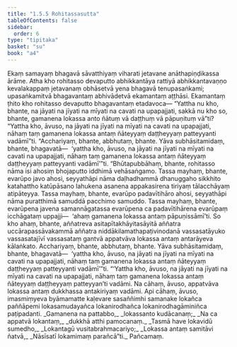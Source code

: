 ```yaml
---
title: "1.5.5 Rohitassasutta"
tableOfContents: false
sidebar:
  order: 6
type: "tipitaka"
basket: "su"
book: "a4"
---
```



<DynamicBreadcrumb />

<Division number="45" book="a4">

<Paragraph number="312" book="a4">
Ekaṃ samayaṃ bhagavā sāvatthiyaṃ viharati jetavane anāthapiṇḍikassa ārāme. Atha kho rohitasso devaputto abhikkantāya rattiyā abhikkantavaṇṇo kevalakappaṃ jetavanaṃ obhāsetvā yena bhagavā tenupasaṅkami; upasaṅkamitvā bhagavantaṃ abhivādetvā ekamantaṃ aṭṭhāsi. Ekamantaṃ ṭhito kho rohitasso devaputto bhagavantaṃ etadavoca—
</Paragraph>

<Paragraph number="313" book="a4">
“Yattha nu kho, bhante, na jāyati na jīyati na mīyati na cavati na upapajjati, sakkā nu kho so, bhante, gamanena lokassa anto ñātuṃ vā daṭṭhuṃ vā pāpuṇituṃ vā”ti? “Yattha kho, āvuso, na jāyati na jīyati na mīyati na cavati na upapajjati, nāhaṃ taṃ gamanena lokassa antaṃ ñāteyyaṃ daṭṭheyyaṃ patteyyanti vadāmī”ti.
</Paragraph>

<Paragraph number="314" book="a4">
“Acchariyaṃ, bhante, abbhutaṃ, bhante. Yāva subhāsitamidaṃ, bhante, bhagavatā—  ‘yattha kho, āvuso, na jāyati na jīyati na mīyati na cavati na upapajjati, nāhaṃ taṃ gamanena lokassa antaṃ ñāteyyaṃ daṭṭheyyaṃ patteyyanti vadāmī’”ti.
</Paragraph>

<Paragraph number="315" book="a4">
“Bhūtapubbāhaṃ, bhante, rohitasso nāma isi ahosiṃ bhojaputto iddhimā vehāsaṅgamo. Tassa mayhaṃ, bhante, evarūpo javo ahosi, seyyathāpi nāma daḷhadhammā dhanuggaho sikkhito katahattho katūpāsano lahukena asanena appakasirena tiriyaṃ tālacchāyaṃ atipāteyya. Tassa mayhaṃ, bhante, evarūpo padavītihāro ahosi, seyyathāpi nāma puratthimā samuddā pacchimo samuddo. Tassa mayhaṃ, bhante, evarūpena javena samannāgatassa evarūpena ca padavītihārena evarūpaṃ icchāgataṃ uppajji—  ‘ahaṃ gamanena lokassa antaṃ pāpuṇissāmī’ti. So kho ahaṃ, bhante, aññatreva asitapītakhāyitasāyitā aññatra uccārapassāvakammā aññatra niddākilamathapaṭivinodanā vassasatāyuko vassasatajīvī vassasataṃ gantvā appatvāva lokassa antaṃ antarāyeva kālaṅkato.
</Paragraph>

<Paragraph number="316" book="a4">
Acchariyaṃ, bhante, abbhutaṃ, bhante. Yāva subhāsitamidaṃ, bhante, bhagavatā—  ‘yattha kho, āvuso, na jāyati na jīyati na mīyati na cavati na upapajjati, nāhaṃ taṃ gamanena lokassa antaṃ ñāteyyaṃ daṭṭheyyaṃ patteyyanti vadāmī’”ti.
</Paragraph>

<Paragraph number="317" book="a4">
“‘Yattha kho, āvuso, na jāyati na jīyati na mīyati na cavati na upapajjati, nāhaṃ taṃ gamanena lokassa antaṃ ñāteyyaṃ daṭṭheyyaṃ patteyyan’ti vadāmi. Na cāhaṃ, āvuso, appatvāva lokassa antaṃ dukkhassa antakiriyaṃ vadāmi. Api cāhaṃ, āvuso, imasmiṃyeva byāmamatte kaḷevare sasaññimhi samanake lokañca paññāpemi lokasamudayañca lokanirodhañca lokanirodhagāminiñca paṭipadanti.
</Paragraph>

<Paragraph number="318" type="verses" book="a4">
_Gamanena na pattabbo,_  
_lokassanto kudācanaṃ;_  
_Na ca appatvā lokantaṃ,_  
_dukkhā atthi pamocanaṃ._  

</Paragraph>

<Paragraph number="319" type="verses" book="a4">
_Tasmā have lokavidū sumedho,_  
_Lokantagū vusitabrahmacariyo;_  
_Lokassa antaṃ samitāvi ñatvā,_  
_Nāsīsatī lokamimaṃ parañcā”ti._  


</Paragraph>
</Division>

<Paragraph number="320" type="center" book="a4">
Pañcamaṃ.
</Paragraph>